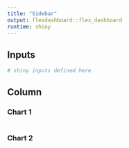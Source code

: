 ```yaml
---
title: "Sidebar"
output: flexdashboard::flex_dashboard
runtime: shiny
---
```


## Inputs {.sidebar}

```r
# shiny inputs defined here
```

## Column

### Chart 1

```r
```

### Chart 2

```r
```
